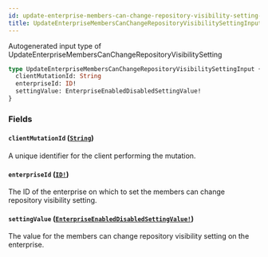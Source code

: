 ```yaml
---
id: update-enterprise-members-can-change-repository-visibility-setting-input
title: UpdateEnterpriseMembersCanChangeRepositoryVisibilitySettingInput
---
```


Autogenerated input type of UpdateEnterpriseMembersCanChangeRepositoryVisibilitySetting

```graphql
type UpdateEnterpriseMembersCanChangeRepositoryVisibilitySettingInput {
  clientMutationId: String
  enterpriseId: ID!
  settingValue: EnterpriseEnabledDisabledSettingValue!
}
```

### Fields

#### `clientMutationId` ([`String`](/docs/api/scalars/string))

A unique identifier for the client performing the mutation.

#### `enterpriseId` ([`ID!`](/docs/api/scalars/id))

The ID of the enterprise on which to set the members can change repository visibility setting.

#### `settingValue` ([`EnterpriseEnabledDisabledSettingValue!`](/docs/api/enums/enterprise-enabled-disabled-setting-value))

The value for the members can change repository visibility setting on the enterprise.
